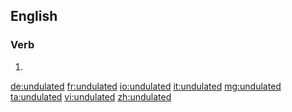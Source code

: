 ==English==

===Verb===
{{head|en}}

# {{en-past of|undulate}}

[[de:undulated]]
[[fr:undulated]]
[[io:undulated]]
[[it:undulated]]
[[mg:undulated]]
[[ta:undulated]]
[[vi:undulated]]
[[zh:undulated]]